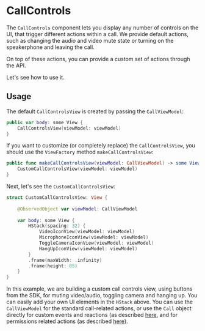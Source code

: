# CallControls

The `CallControls` component lets you display any number of controls on the UI, that trigger different actions within a call. We provide default actions, such as changing the audio and video mute state or turning on the speakerphone and leaving the call.

On top of these actions, you can provide a custom set of actions through the API.

Let's see how to use it.

## Usage

The default `CallControlsView` is created by passing the `CallViewModel`:

```swift
public var body: some View {
    CallControlsView(viewModel: viewModel)
}
```

If you want to customize (or completely replace) the `CallControlsView`, you should use the `ViewFactory` method `makeCallControlsView`:

```swift
public func makeCallControlsView(viewModel: CallViewModel) -> some View {
    CustomCallControlsView(viewModel: viewModel)
}
```

Next, let's see the `CustomCallControlsView`:

```swift
struct CustomCallControlsView: View {
    
    @ObservedObject var viewModel: CallViewModel
    
    var body: some View {
        HStack(spacing: 32) {
            VideoIconView(viewModel: viewModel)
            MicrophoneIconView(viewModel: viewModel)
            ToggleCameraIconView(viewModel: viewModel)
            HangUpIconView(viewModel: viewModel)
        }
        .frame(maxWidth: .infinity)
        .frame(height: 85)
    }
}
```

In this example, we are building a custom call controls view, using buttons from the SDK, for muting video/audio, toggling camera and hanging up. You can easily add your own UI elements in the `HStack` above. You can use the `CallViewModel` for the standard call-related actions, or use the `Call` object directly for custom events and reactions (as described [here](../../../guides/reactions-and-custom-events), and for permissions related actions (as described [here](../../../guides/permissions-and-moderation)).